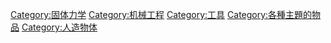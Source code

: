 {{Commons category|Machines}}
{{Catmore}}

[[Category:固体力学|Category:固体力学]]
[[Category:机械工程|Category:机械工程]]
[[Category:工具|Category:工具]]
[[Category:各種主題的物品|Category:各種主題的物品]]
[[Category:人造物体|Category:人造物体]]
